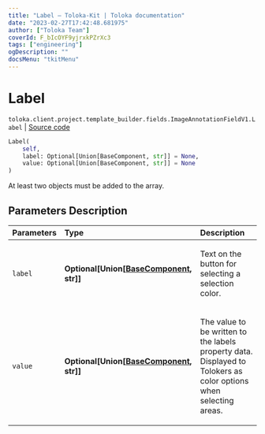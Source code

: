 ```yaml
---
title: "Label — Toloka-Kit | Toloka documentation"
date: "2023-02-27T17:42:48.681975"
author: ["Toloka Team"]
coverId: F_bIcOYF9yjrxkPZrXc3
tags: ["engineering"]
ogDescription: ""
docsMenu: "tkitMenu"
---
```


# Label
`toloka.client.project.template_builder.fields.ImageAnnotationFieldV1.Label` | [Source code](https://github.com/Toloka/toloka-kit/blob/v1.1.4/src/client/project/template_builder/fields.py#L278)

```python
Label(
    self,
    label: Optional[Union[BaseComponent, str]] = None,
    value: Optional[Union[BaseComponent, str]] = None
)
```

At least two objects must be added to the array.

## Parameters Description

| Parameters | Type | Description |
| :----------| :----| :-----------|
`label`|**Optional\[Union\[[BaseComponent](/docs/toloka-kit/reference/toloka.client.project.template_builder.base.BaseComponent), str\]\]**|<p>Text on the button for selecting a selection color.</p>
`value`|**Optional\[Union\[[BaseComponent](/docs/toloka-kit/reference/toloka.client.project.template_builder.base.BaseComponent), str\]\]**|<p>The value to be written to the labels property data. Displayed to Tolokers as color options when selecting areas.</p>